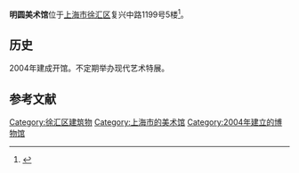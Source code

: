 '''明圆美术馆'''位于[[上海市|上海市]][[徐汇区|徐汇区]]复兴中路1199号5楼<ref>{{cite web|title=上海明圆美术馆|url=http://www.sh-artmuseum.org.cn/artmuseumtour/ArtMuseumTourDetail.aspx?id=d59290732a5c41efa2e93b177907a330|publisher=[[中华艺术宫|中华艺术宫]]|accessdate=2015-12-12|deadurl=yes|archiveurl=https://web.archive.org/web/20160304044334/http://www.sh-artmuseum.org.cn/artmuseumtour/ArtMuseumTourDetail.aspx?id=d59290732a5c41efa2e93b177907a330|archivedate=2016-03-04}}</ref>。

==历史==
2004年建成开馆。不定期举办现代艺术特展。

== 参考文献 ==
{{reflist}}

{{上海市美术馆}}
[[Category:徐汇区建筑物|Category:徐汇区建筑物]]
[[Category:上海市的美术馆|Category:上海市的美术馆]]
[[Category:2004年建立的博物馆|Category:2004年建立的博物馆]]